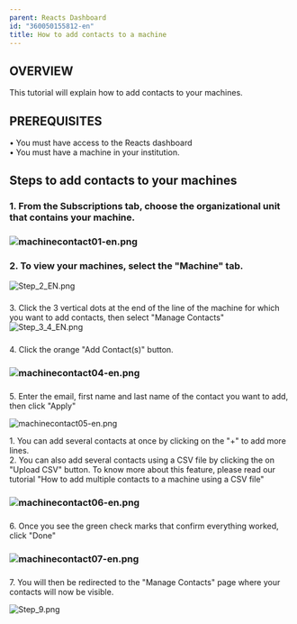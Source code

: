 ```yaml
---
parent: Reacts Dashboard
id: "360050155812-en"
title: How to add contacts to a machine
---
```

OVERVIEW
--------

This tutorial will explain how to add contacts to your machines.

  
PREREQUISITES
----------------

• You must have access to the Reacts dashboard  
• You must have a machine in your institution.

Steps to add contacts to your machines
--------------------------------------

### 1\. From the Subscriptions tab, choose the organizational unit that contains your machine.

### ![machinecontact01-en.png](@assets/attachments/machinecontact01-en.png)

### 2\. To view your machines, select the "Machine" tab.  
![Step_2_EN.png](@assets/attachments/Step_2_EN.png)

###   
3\. Click the 3 vertical dots at the end of the line of the machine for which you want to add contacts, then select "Manage Contacts"  
![Step_3_4_EN.png](@assets/attachments/Step_3_4_EN.png)

###   
4\. Click the orange "Add Contact(s)" button.

### ![machinecontact04-en.png](@assets/attachments/machinecontact04-en.png)

###   
5\. Enter the email, first name and last name of the contact you want to add, then click "Apply"

![machinecontact05-en.png](@assets/attachments/machinecontact05-en.png)

1\. You can add several contacts at once by clicking on the "+" to add more lines.  
2\. You can also add several contacts using a CSV file by clicking the on "Upload CSV" button. To know more about this feature, please read our tutorial "How to add multiple contacts to a machine using a CSV file"

### ![machinecontact06-en.png](@assets/attachments/machinecontact06-en.png)

###   
6\. Once you see the green check marks that confirm everything worked, click "Done"

### ![machinecontact07-en.png](@assets/attachments/machinecontact07-en.png)

###   
7\. You will then be redirected to the "Manage Contacts" page where your contacts will now be visible.

![Step_9.png](@assets/attachments/Step_9.png)


